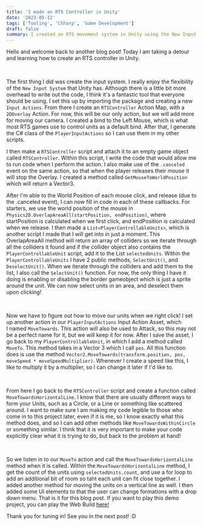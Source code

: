 ```yaml
---
title: 'I made an RTS Controller in Unity'
date: '2023-05-12'
tags: ['Tooling', 'CSharp', 'Game Development']
draft: false
summary: I created an RTS movement system in Unity using the New Input System.
---
```


Hello and welcome back to another blog post! Today I am taking a detour and learning how to create an RTS controller in Unity.

‍

The first thing I did was create the input system. I really enjoy the flexibility of the `New Input System` that Unity has. Although there is a little bit more overhead to write out the code, I think it's a fantastic tool that everyone should be using. I set this up by importing the package and creating a new `Input Actions`. From there I create an `RTSController` Action Map, with a `2DOverlay` Action. For now, this will be our only action, but we will add more for moving our camera. I created a bind to the Left Mouse, which is what most RTS games use to control units as a default bind. After that, I generate the C# class of the `PlayerInputActions` so I can use them in my other scripts.

I then make a `RTSController` script and attach it to an empty game object called `RTSController`. Within this script, I write the code that would allow me to run code when I perform the action. I also make use of the `.canceled` event on the same action, so that when the player releases their mouse it will stop the Overlay. I created a method called `GetMouseToWorldPosition` which will return a Vector3.

After I'm able to the World Position of each mouse click, and release (due to the .canceled event), I can now fill in code in each of these callbacks. For starters, we use the world position of the mouse in `Physics2D.OverlapAreaAll(startPosition, endPosition)`, where startPosition is calculated when we first click, and endPosition is calculated when we release. I then made a `List<PlayerControllableUnits>`, which is another script I made that I will get into in just a moment. This OverlapAreaAll method will return an array of colliders so we iterate through all the colliders it found and if the collider object also contains the `PlayerControllableUnit` script, add it to the List `selectedUnits`. Within the `PlayerControllableUnits` I have 2 public methods, `SelectUnit()`, and `DeselectUnit()`. When we iterate through the colliders and add them to the list, I also call the `SelectUnit()` function. For now, the only thing I have it doing is enabling or disabling the border gameobject which is just a sprite around the unit. We can now select units in an area, and deselect them upon clicking!

‍

Now we have to figure out how to move our units when we right click! I set up another action in our `PlayerInputActions` Input Action Asset, which I named `MoveTowards`. This action will also be used to Attack, so this may not be a perfect name for it, but we will keep it for now. After I save the asset, I go back to my `PlayerControllableUnit`, in which I add a method called `MoveTo`. This method takes in a Vector 3 which I call `pos`. All this function does is use the method `Vector2.MoveTowards(transform.position, pos, moveSpeed * moveSpeedMultiplier)`. Whenever I create a speed like this, I like to multiply it by a multiplier, so I can change it later if I'd like to.

‍

From here I go back to the `RTSController` script and create a function called `MoveTowardsHorizontalLine`. I know that there are usually different ways to form your Units, such as a Circle, or a Line or something like scattered around. I want to make sure I am making my code legible to those who come in to this project later, even if it is me, so I know exactly what this method does, and so I can add other methods like `MoveTowardsWithinCircle` or something similar. I think that it is very important to make your code explicitly clear what it is trying to do, but back to the problem at hand!

‍

So we listen in to our `MoveTo` action and call the `MoveTowardsHorizontalLine` method when it is called. Within the `MoveTowardsHorizontalLine` method, I get the count of the units using `selectedUnits.count`, and use a for loop to add an additional bit of room so taht each unit can fit close together. I added another method for moving the units on a vertical line as well. I then added some UI elements to that the user can change formations with a drop down menu. That is it for this blog post. If you want to play this demo project, you can play the Web Build [here!](https://ryanflorestt.github.io/LearningEnvironment-RTS-Movement/Webbuilds/index.html)

Thank you for tuning in! See you in the next post! :D
